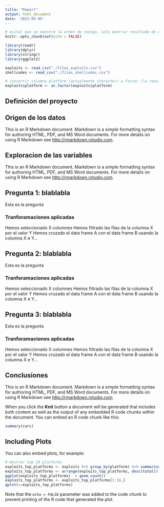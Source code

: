 ```yaml
---
title: "Report"
output: html_document
date: '2022-05-05'
---
```


```r
# evitar que se muestre la orden de codigo, solo mostrar resultado de ejecucion
knitr::opts_chunk$set(echo = FALSE)
```


```r
library(readr)
library(dplyr)
library(stringr)
library(ggplot2)
```

```r
exploits <- read_csv("./files_exploits.csv")
shellcodes <- read_csv("./files_shellcodes.csv")
```


```r
# convertir columna platform (actualmente character) a factor (la reasigno a la misma columna directamente)
exploits$platform <- as.factor(exploits$platform)
```

## Definición del proyecto

## Origen de los datos
This is an R Markdown document. Markdown is a simple formatting syntax for authoring HTML, PDF, and MS Word documents. For more details on using R Markdown see <http://rmarkdown.rstudio.com>.


## Exploracion de las variables

This is an R Markdown document. Markdown is a simple formatting syntax for authoring HTML, PDF, and MS Word documents. For more details on using R Markdown see <http://rmarkdown.rstudio.com>.


## Pregunta 1: blablabla

Esta es la pregunta

### Tranforamaciones aplicadas
Hemos seleccionado X columnes
Hemos filtrado las filas de la columna X por el valor Y
Hemos cruzado el data frame A con el data frame B usando la columna X e Y...




## Pregunta 2: blablabla
Esta es la pregunta

### Tranforamaciones aplicadas
Hemos seleccionado X columnes
Hemos filtrado las filas de la columna X por el valor Y
Hemos cruzado el data frame A con el data frame B usando la columna X e Y...


## Pregunta 3: blablabla

Esta es la pregunta

### Tranforamaciones aplicadas
Hemos seleccionado X columnes
Hemos filtrado las filas de la columna X por el valor Y
Hemos cruzado el data frame A con el data frame B usando la columna X e Y...


## Conclusiones

This is an R Markdown document. Markdown is a simple formatting syntax for authoring HTML, PDF, and MS Word documents. For more details on using R Markdown see <http://rmarkdown.rstudio.com>.

When you click the **Knit** button a document will be generated that includes both content as well as the output of any embedded R code chunks within the document. You can embed an R code chunk like this:

```r
summary(cars)
```

## Including Plots

You can also embed plots, for example:

```r
# mostrar top 10 platforms
exploits_top_platforms <- exploits %>% group_by(platform) %>% summarise(total = n())
exploits_top_platforms <- arrange(exploits_top_platforms, desc(total))
ggplot(exploits_top_platforms)  + geom_count()
exploits_top_platforms <- exploits_top_platforms[1:10,] 
qplot(x=exploits_top_platforms)
```

Note that the `echo = FALSE` parameter was added to the code chunk to prevent printing of the R code that generated the plot.
